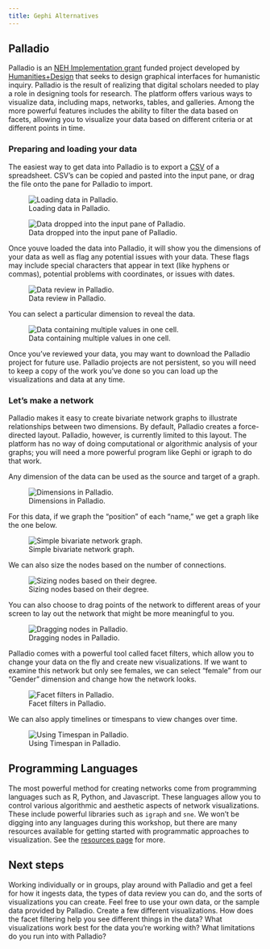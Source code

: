 ```yaml
---
title: Gephi Alternatives
---
```


## Palladio 

Palladio is an [NEH Implementation grant](http://www.neh.gov/divisions/odh/grant-news/announcing-6-digital-humanities-implementation-grant-awards-july-2013) funded project developed by [Humanities+Design](http://hdlab.stanford.edu/) that seeks to design graphical interfaces for humanistic inquiry. Palladio is the result of realizing that digital scholars needed to play a role in designing tools for research. The platform offers various ways to visualize data, including maps, networks, tables, and galleries. Among the more powerful features includes the ability to filter the data based on facets, allowing you to visualize your data based on different criteria or at different points in time.

### Preparing and loading your data

The easiest way to get data into Palladio is to export a [CSV](https://en.wikipedia.org/wiki/Comma-separated_values) of a spreadsheet.  CSV's can be copied and pasted into the input pane, or drag the file onto the pane for Palladio to import.

![Loading data in Palladio.](http://hdlab.stanford.edu/palladio/assets/resources/CCA953052BB0485A2C6F75A3D36E6A8E.png)

![Data dropped into the input pane of Palladio.](http://hdlab.stanford.edu/palladio/assets/resources/9D91FDA048353B3B13A2C97B1EE3EAD0.png)

Once youve loaded the data into Palladio, it will show you the dimensions of your data as well as flag any potential issues with your data. These flags may include special characters that appear in text (like hyphens or commas), potential problems with coordinates, or issues with dates.

![Data review in Palladio.](http://hdlab.stanford.edu/palladio/assets/resources/5157C75F563570400BAA24D02BD3130E.png)

You can select a particular dimension to reveal the data.

![Data containing multiple values in one cell.](http://hdlab.stanford.edu/palladio/assets/resources/C2FB570D1D5A1E9CA00BBE9B932E4D86.png)

Once you've reviewed your data, you may want to download the Palladio project for future use. Palladio projects are not persistent, so you will need to keep a copy of the work you've done so you can load up the visualizations and data at any time.

### Let's make a network

Palladio makes it easy to create bivariate network graphs to illustrate relationships between two dimensions. By default, Palladio creates a force-directed layout. Palladio, however, is currently limited to this layout. The platform has no way of doing computational or algorithmic analysis of your graphs; you will need a more powerful program like Gephi or igraph to do that work.

Any dimension of the data can be used as the source and target of a graph.

![Dimensions in Palladio.](img/palladio-dimensions.png)

For this data, if we graph the "position" of each "name," we get a graph like the one below.

![Simple bivariate network graph.](img/palladio-simple.png)

We can also size the nodes based on the number of connections.

![Sizing nodes based on their degree.](img/palladio-node-size.png)

You can also choose to drag points of the network to different areas of your screen to lay out the network that might be more meaningful to you.

![Dragging nodes in Palladio.](img/palladio-drag.gif)

Palladio comes with a powerful tool called facet filters, which allow you to change your data on the fly and create new visualizations. If we want to examine this network but only see females, we can select "female" from our "Gender" dimension and change how the network looks.

![Facet filters in Palladio.](img/palladio-facets.png)

We can also apply timelines or timespans to view changes over time.

![Using Timespan in Palladio.](img/palladio-timespan.png)

## Programming Languages

The most powerful method for creating networks come from programming languages such as R, Python, and Javascript. These languages allow you to control various algorithmic and aesthetic aspects of network visualizations. These include powerful libraries such as `igraph` and `sne`. We won't be digging into any languages during this workshop, but there are many resources available for getting started with programmatic approaches to visualization. See the [resources page](resources.html) for more.

## Next steps

Working individually or in groups, play around with Palladio and get a feel for how it ingests data, the types of data review you can do, and the sorts of visualizations you can create. Feel free to use your own data, or the sample data provided by Palladio. Create a few different visualizations. How does the facet filtering help you see different things in the data? What visualizations work best for the data you're working with? What limitations do you run into with Palladio?

